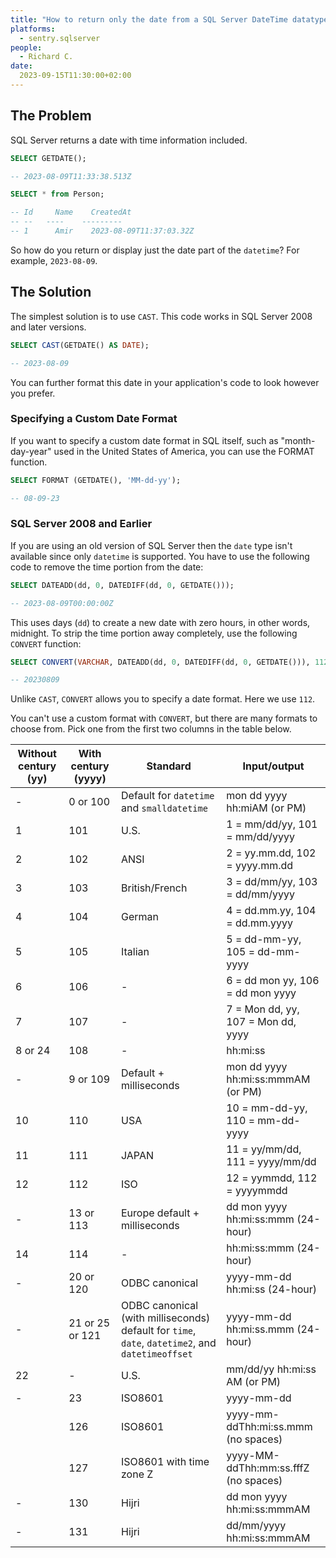 ```yaml
---
title: "How to return only the date from a SQL Server DateTime datatype"
platforms: 
  - sentry.sqlserver
people: 
  - Richard C.
date: 
  2023-09-15T11:30:00+02:00
---
```


## The Problem

SQL Server returns a date with time information included.

```sql
SELECT GETDATE();

-- 2023-08-09T11:33:38.513Z
```

```sql
SELECT * from Person;

-- Id	  Name	  CreatedAt
-- --   ----    ---------
-- 1	  Amir	  2023-08-09T11:37:03.32Z
```

So how do you return or display just the date part of the `datetime`? For example, `2023-08-09`.

## The Solution

The simplest solution is to use `CAST`. This code works in SQL Server 2008 and later versions.

```sql
SELECT CAST(GETDATE() AS DATE);

-- 2023-08-09
```

You can further format this date in your application's code to look however you prefer.

### Specifying a Custom Date Format

If you want to specify a custom date format in SQL itself, such as "month-day-year" used in the United States of America, you can use the FORMAT function.

```sql
SELECT FORMAT (GETDATE(), 'MM-dd-yy');

-- 08-09-23
```

### SQL Server 2008 and Earlier

If you are using an old version of SQL Server then the `date` type isn't available since only `datetime` is supported. You have to use the following code to remove the time portion from the date:

```sql
SELECT DATEADD(dd, 0, DATEDIFF(dd, 0, GETDATE()));

-- 2023-08-09T00:00:00Z
```

This uses days (`dd`) to create a new date with zero hours, in other words, midnight. To strip the time portion away completely, use the following `CONVERT` function:

```sql
SELECT CONVERT(VARCHAR, DATEADD(dd, 0, DATEDIFF(dd, 0, GETDATE())), 112);

-- 20230809
```

Unlike `CAST`, `CONVERT` allows you to specify a date format. Here we use `112`.

You can't use a custom format with `CONVERT`, but there are many formats to choose from. Pick one from the first two columns in the table below.

| Without century (yy) | With century (yyyy) | Standard | Input/output |
|----------------------|---------------------|----------|--------------|
| -                    | 0 or 100            | Default for `datetime` and `smalldatetime`     |  mon dd yyyy hh:miAM (or PM) |
| 1                    | 101                 | U.S.     | 1 = mm/dd/yy, 101 = mm/dd/yyyy |
| 2                    | 102                 | ANSI     | 2 = yy.mm.dd, 102 = yyyy.mm.dd |
| 3                    | 103                 | British/French | 3 = dd/mm/yy, 103 = dd/mm/yyyy |
| 4                    | 104                 | German   | 4 = dd.mm.yy, 104 = dd.mm.yyyy |
| 5                    | 105                 | Italian  | 5 = dd-mm-yy, 105 = dd-mm-yyyy |
| 6                    | 106                 | -        | 6 = dd mon yy, 106 = dd mon yyyy |
| 7                    | 107                 | -        | 7 = Mon dd, yy, 107 = Mon dd, yyyy |
| 8 or 24              | 108                 | -        | hh:mi:ss |
| -                    | 9 or 109            | Default + milliseconds     |  mon dd yyyy hh:mi:ss:mmmAM (or PM) |
| 10                   | 110                 | USA      | 10 = mm-dd-yy, 110 = mm-dd-yyyy |
| 11                   | 111                 | JAPAN    | 11 = yy/mm/dd, 111 = yyyy/mm/dd |
| 12                   | 112                 | ISO      | 12 = yymmdd, 112 = yyyymmdd |
| -                    | 13 or 113           | Europe default + milliseconds     |  dd mon yyyy hh:mi:ss:mmm (24-hour) |
| 14                   | 114                 | -        | hh:mi:ss:mmm (24-hour) |
| -                    | 20 or 120            | ODBC canonical        |  yyyy-mm-dd hh:mi:ss (24-hour) |
| -                    | 21 or 25 or 121     | ODBC canonical (with milliseconds) default for `time`, `date`, `datetime2`, and `datetimeoffset`        |  yyyy-mm-dd hh:mi:ss.mmm (24-hour) |
| 22                   | -                   | U.S.     | mm/dd/yy hh:mi:ss AM (or PM) |
| -                    | 23                  | ISO8601  | yyyy-mm-dd |
|                   | 126                   | ISO8601  | yyyy-mm-ddThh:mi:ss.mmm (no spaces)  |
|                   | 127                | ISO8601 with time zone Z | yyyy-MM-ddThh:mm:ss.fffZ (no spaces)  |
| -                    | 130                 | Hijri     |  dd mon yyyy hh:mi:ss:mmmAM |
| -                    | 131                 | Hijri        |  dd/mm/yyyy hh:mi:ss:mmmAM |
